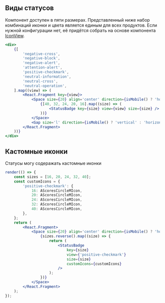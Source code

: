 ## Виды статусов

Компонент доступен в пяти размерах. Представленный ниже набор комбинаций иконки и цвета является единым для всех продуктов.
Если нужной конфигурации нет, её придётся собрать на основе компонента [IconView](?path=/docs/iconview--docs).

```jsx live mobileHeight={520}
<div>
    {[
        'negative-cross',
        'negative-block',
        'negative-alert',
        'attention-alert',
        'positive-checkmark',
        'neutral-information',
        'neutral-cross',
        'neutral-operation',
    ].map((view) => (
        <React.Fragment key={view}>
            <Space size={20} align='center' direction={isMobile() ? 'horizontal' : 'vertical'}>
                {[40, 32, 24, 20, 16].map((size) => (
                    <StatusBadge key={size} view={view} size={size} />
                ))}
            </Space>
            <Gap size='l' direction={isMobile() ? 'vertical' : 'horizontal'} />
        </React.Fragment>
    ))}
</div>
```

## Кастомные иконки

Статусы могу содеражать кастомные иконки

```jsx live mobileHeight={520}
render(() => {
    const sizes = [16, 20, 24, 32, 40];
    const customIcons = {
        'positive-checkmark': {
            16: AScoresCircleMIcon,
            20: AScoresCircleMIcon,
            24: AScoresCircleMIcon,
            32: AScoresCircleMIcon,
            40: AScoresCircleMIcon,
        },
    };
    return (
        <React.Fragment>
            <Space size={20} align='center' direction={isMobile() ? 'horizontal' : 'vertical'}>
                {sizes.reverse().map((size) => {
                    return (
                        <StatusBadge
                            key={size}
                            view={'positive-checkmark'}
                            size={size}
                            customIcons={customIcons}
                        />
                    );
                })}
            </Space>
        </React.Fragment>
    );
});
```

